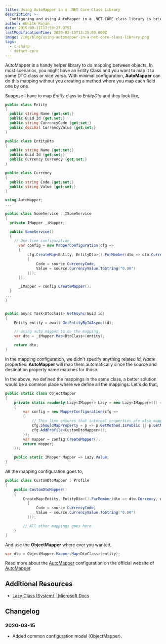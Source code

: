 ```yaml
---
title: Using AutoMapper in a .NET Core Class Library
description: >-
  Configuring and using AutoMapper in a .NET CORE class library is briefed in this article.
author: Abhith Rajan
date: 2019-09-11T12:59:27.975Z
lastModificationTime: 2020-03-15T13:25:00.000Z
image: /img/blog/using-automapper-in-a-net-core-class-library.png
tags:
  - c-sharp
  - dotnet-core
---
```


AutoMapper is a handy helper library to do mapping between objects. In most scenarios, you might have an Entity Class and you want to map it to some DTO class or vice versa. With minimal configuration, **AutoMapper** can do this mapping without you creating a method where you map each field one by one.

Suppose I have to map _Entity_ class to _EntityDto_ and they look like,

```cs
public class Entity
{
  public string Name {get;set;}
  public Guid Id {get;set;}
  public string CurrencyCode {get;set;}
  public decimal CurrencyValue {get;set;}
}

public class EntityDto
{
  public string Name {get;set;}
  public Guid Id {get;set;}
  public Currency Currency {get;set;}
}

public class Currency
{
  public string Code {get;set;}
  public string Value {get;set;}
}
```

```cs
using AutoMapper;
...

public class SomeService : ISomeService
{
  private IMapper _iMapper;

  public SomeService()
  {
    // One time configuration
      var config = new MapperConfiguration(cfg =>
      {
          cfg.CreateMap<Entity, EntityDto>().ForMember(dto => dto.Currency, map => map.MapFrom(source => new Currency
          {
              Code = source.CurrencyCode,
              Value = source.CurrencyValue.ToString("0.00")
          }));
      });

      _iMapper = config.CreateMapper();
  }
...
}


public async Task<DtoClass> GetAsync(Guid id)
{
    Entity entity = await GetEntityByIdAsync(id);

    // using auto mapper to do the mapping
    var dto = _iMapper.Map<DtoClass>(entity);

    return dto;
}
```

In the mapping configuration, we didn't specify anything related _Id, Name_ properties. **AutoMapper** will map them automatically since the source and destination property name matches for those.

In the above, we defined the mappings in the same class, a better solution would be a common place where we define all the mappings. Let's do that,

```cs
public static class ObjectMapper
{
    private static readonly Lazy<IMapper> Lazy = new Lazy<IMapper>(() =>
    {
        var config = new MapperConfiguration(cfg =>
        {
            // This line ensures that internal properties are also mapped over.
            cfg.ShouldMapProperty = p => p.GetMethod.IsPublic || p.GetMethod.IsAssembly;
            cfg.AddProfile<CustomDtoMapper>();
        });
        var mapper = config.CreateMapper();
        return mapper;
    });

    public static IMapper Mapper => Lazy.Value;
}
```

All the mapping configuration goes to,

```cs
public class CustomDtoMapper : Profile
{
    public CustomDtoMapper()
    {
        CreateMap<Entity, EntityDto>().ForMember(dto => dto.Currency, map => map.MapFrom(source => new Currency
          {
              Code = source.CurrencyCode,
              Value = source.CurrencyValue.ToString("0.00")
          }));

        // All other mappings goes here
    }
}
```

And use the **ObjectMapper** where ever you wanted,

```cs
var dto = ObjectMapper.Mapper.Map<DtoClass>(entity);
```

Read more about the [AutoMapper](https://automapper.org/) configuration on the official website of [AutoMapper](https://automapper.org/).

## Additional Resources

- [Lazy Class (System) | Microsoft Docs](https://docs.microsoft.com/en-us/dotnet/api/system.lazy-1)

## Changelog

### 2020-03-15

- Added common configuration model (ObjectMapper).
